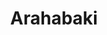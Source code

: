 ---
title: "Arahabaki"
slug: "arahabaki"
arcana: "Hermit"

image: "./Arahabaki.jpg"

phys: "reflect"
gun: "reflect"
fire: ""
ice: ""
elec: ""
wind: ""
psy: "weak"
nuke: "weak"
bless: "resist"
curse: "resist"
---